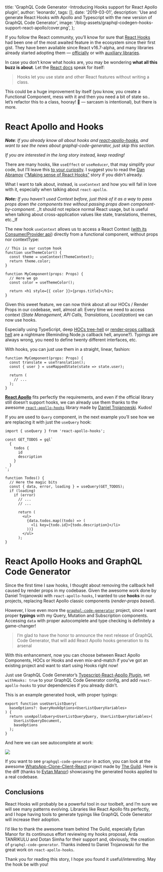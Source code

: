 
  title:
    'GraphQL Code Generator -Introducing Hooks support for React Apollo plugin',
  author: 'leonardo',
  tags: [],
  date: '2019-03-01',
  description:
    'Use and generate React Hooks with Apollo and Typescript with the new version of GraphQL Code Generator',
  image: '/blog-assets/graphql-codegen-hooks-support-react-apollo/cover.png',
};


If you follow the React community, you’ll know for sure that [React Hooks](https://reactjs.org/docs/hooks-intro.html) had been one of the most awaited feature in the ecosystem since their first gist. They have been available since React v16.7-alpha, and many libraries already started adopting them — [officially](https://react.i18next.com/latest/usetranslation-hook) or with [auxiliary libraries](https://github.com/facebookincubator/redux-react-hook).

<YouTube youTubeId="dpw9EHDh2bM" />

In case you don’t know what hooks are, you may be wondering **what all this buzz is about**. Let the [React docs](https://reactjs.org/docs/hooks-intro.html) speak for itself:

> Hooks let you use state and other React features without writing a class.

This could be a huge improvement by itself (you know, you create a Functional Component, mess with it and then you need a bit of state so.. let’s refactor this to a class, hooray! 🎉 — sarcasm is intentional), but there is more.

# React Apollo and Hooks

_**Note**: If you already know all about hooks and [react-apollo-hooks](https://github.com/trojanowski/react-apollo-hooks/), and want to see the news about graphql-code-generator, just skip this section._

_If you are interested in the long story instead, keep reading!_

There are many hooks, like `useEffect` or `useReducer`, that may simplify your code, but I’ll leave this [to your curiosity](https://reactjs.org/docs/hooks-overview.html). I suggest you to read the [Dan Abramov](https://twitter.com/dan_abramov) ([“Making sense of React Hooks”](https://medium.com/@dan_abramov/making-sense-of-react-hooks-fdbde8803889) story if you didn’t already.

What I want to talk about, instead, is `useContext` and how you will fall in love with it, especially when talking about `react-apollo`.

_**Note:** If you haven’t used Context before, just think of it as a way to pass props down the components tree without passing props down component-by-component._
\_It should not replace normal React usage, but is useful when talking about cross-application values like state, translations, themes, etc.\_If

The new hook `useContext` allows us to access a React Context ([with its Consumer/Provider api](https://reactjs.org/docs/context.html)) directly from a functional component, without props nor contextType:

```tsx
// This is our custom hook
function useThemeColor() {
  const theme = useContext(ThemeContext);
  return theme.color;
}

function MyComponent(props: Props) {
  // Here we go
  const color = useThemeColor();

  return <h1 style={{ color }}>{props.title}</h1>;
}
```

Given this sweet feature, we can now think about all our HOCs / Render Props in our codebase, well, almost all: Every time we need to access context (_State Management, API Calls, Translations, Localization_) we can now use hooks.

Especially using TypeScript, deep [HOCs tree-hell](https://www.reddit.com/r/reactjs/comments/85h93f/higher_order_component_hell/) or [render-props callback hell](https://medium.com/@ntgard/why-i-dont-use-render-props-in-react-10f18abdff11) are a nightmare (Reminding Node.js callback hell, anyone?). Typings are always wrong, you need to define twenty different interfaces, etc.

With hooks, you can just use them in a straight, linear, fashion:

```tsx
function MyComponent(props: Props) {
  const translate = useTranslation();
  const { user } = useMappedState(state => state.user);

  return (
    // ...
  );
}
```

[**React Apollo**](https://github.com/apollographql/react-apollo) fits perfectly the requirements, and even if the official library still doesn’t support hooks, we can already use them thanks to the awesome [`react-apollo-hooks`](https://github.com/trojanowski/react-apollo-hooks) library made by [Daniel Trojanowski](https://medium.com/u/a44eec263a83). Kudos!

If you are used to `Query` component, in the next example you’ll see how we are replacing it with just the `useQuery` hook:

```tsx
import { useQuery } from 'react-apollo-hooks';

const GET_TODOS = gql`
  {
    todos {
      id
      description
    }
  }
`;

function Todos() {
  // Here the magic bits
  const { data, error, loading } = useQuery(GET_TODOS);
  if (loading)
    if (error)
      // ...
      // ...

      return (
        <ul>
          {data.todos.map((todo) => (
            <li key={todo.id}>{todo.description}</li>
          ))}
        </ul>
      );
}
```

# React Apollo Hooks and GraphQL Code Generator

Since the first time I saw hooks, I thought about removing the callback hell caused by render props in my codebase. Given the awesome work done by Daniel Trojanowski with `react-apollo-hooks`, I wanted to use **hooks** in our projects, replacing React Apollo classic components (_render-props based_).

However, I love even more the [`graphql-code-generator`](https://graphql-code-generator.com/) project, since I want proper **typings** with my Query, Mutation and Subscription components. Accessing `data` with proper autocomplete and type checking is definitely a game-changer!

> I’m glad to have the honor to announce the next release of GraphQL Code Generator, that will add React Apollo hooks generation to its arsenal

With this enhancement, now you can choose between React Apollo Components, HOCs or Hooks and even mix-and-match if you’ve got an existing project and want to start using Hooks right now!

Just use GraphQL Code Generator’s [Typescript-React-Apollo Plugin](https://graphql-code-generator.com/docs/plugins/typescript-react-apollo), set `withHooks: true` to your GraphQL Code Generator config, and add `react-apollo-hooks` to your dependencies if you already didn’t.

This is an example generated hook, with proper typings:

```tsx
export function useUserListQuery(
  baseOptions?: QueryHookOptions<UserListQueryVariables>
) {
  return useApolloQuery<UserListQueryQuery, UserListQueryVariables>(
    UserListQueryDocument,
    baseOptions
  );
}
```

And here we can see autocomplete at work:

![](/blog-assets/graphql-codegen-hooks-support-react-apollo/vscode.png)

If you want to see `graphgql-code-generator` in action, you can look at the awesome [WhatsApp-Clone-Client-React](https://github.com/Urigo/WhatsApp-Clone-Client-React) project made by [The Guild](https://the-guild.dev). Here is the diff (thanks to [Eytan Manor](https://medium.com/u/5a6962cd709e)) showcasing the generated hooks applied to a real codebase.

## Conclusions

React Hooks will probably be a powerful tool in our toolbelt, and I’m sure we will see many patterns evolving. Libraries like React Apollo fits perfectly, and I hope having tools to generate typings like GraphQL Code Generator will increase their adoption.

I’d like to thank the awesome team behind The Guild, especially Eytan Manor for its continuous effort reviewing my hooks proposal, Arda TANRIKULU and Dotan Simha for their support and, obviously, the creation of `graphql-code-generator`. Thanks indeed to Daniel Trojanowski for the great work on `react-apollo-hooks`.

Thank you for reading this story, I hope you found it useful/interesting.
May the hook be with you!
